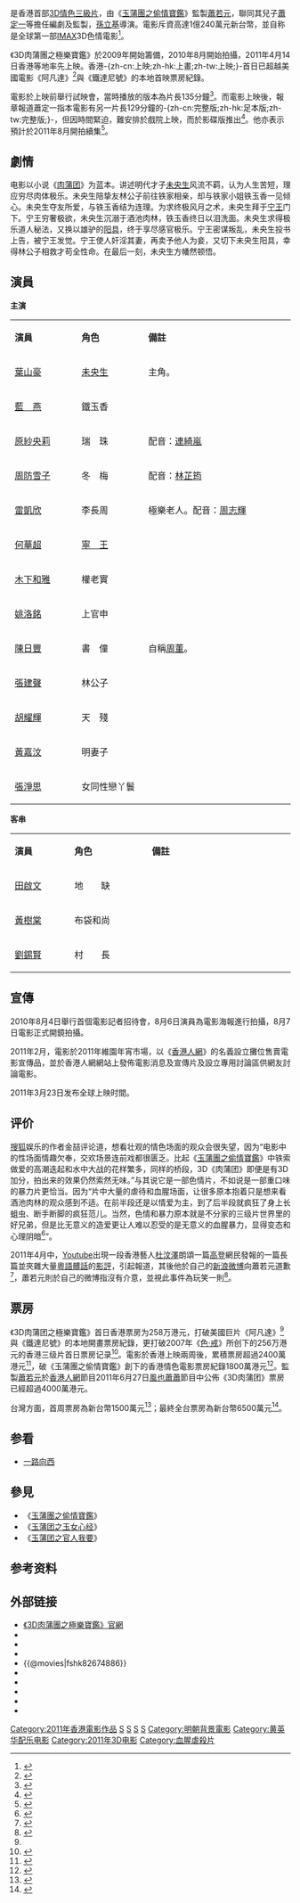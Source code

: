 {{other uses|subject=香港电影《3D肉蒲團之極樂寶鑑》|other=其他同名条目|玉蒲團}}
{{电影信息框
| name = 3D肉蒲團之極樂寶鑑
| original_name = ''{{lang|en|3D Sex and Zen: Extreme Ecstasy}}''
| image = 3D Extreme Ecstasy.jpg
| image_size = 250px
| caption = 香港海报
| director = [[孫立基|孫立基]]
| producer = [[蕭若元|蕭若元]]<br />[[蕭定一|蕭定一]]<br />[[伍健雄|伍健雄]]
| producer_2 = 彭立威、梁韻怡
| writer = [[蕭若元|蕭若元]]<br />[[蕭定一|蕭定一]]<br />[[胡耀輝|胡耀輝]]
| starring = [[葉山豪|葉山豪]]<br />[[蓝燕_(演员)|藍燕]]<br />[[原紗央莉|原紗央莉]]<br />[[周防雪子|周防雪子]]<br />[[雷凱欣|雷凱欣]]<br />[[何華超|何華超]]
| music = [[黃英華|黃英華]]
| cinematography = [[王金城|王金城]] ([[HKSC|HKSC]])
| editing = [[鍾偉釗|鍾偉釗]] ([[HKSE|HKSE]])
| production_company = [[一元製作室有限公司|一元製作室有限公司]]<br />[[本地製作有限公司|本地製作有限公司]]
| distributor = [[新寶娛樂有限公司|新寶娛樂有限公司]]
| released = {{flagicon|HKG}}{{flagicon|AUS}}{{flagicon|New Zealand}}{{film date|2011|4|14}}<br />{{flagicon|ROC}}{{film date|2011|4|15}}<br />{{flagicon|South Korea}}{{film date|2011|5|12}}<br />{{flagicon|Singapore}}{{film date|2011|7|21}}<br />{{flagicon|France}}{{film date|2011|8|10}}<br />{{flagicon|United States}}{{flagicon|Canada}}{{film date|2011|8|19}}<br />{{flagicon|UK}}{{film date|2011|9|2}}<br />{{flagicon|UK}}{{film date|2011|9|2}}<br />{{flagicon|Greece}}{{film date|2011|9|29}}<br />{{flagicon|Italy}}{{film date|2011|9|30}}<br />{{flagicon|Portugal}}{{start date|2012|6|14}}<br />{{flagicon|Japan}}{{start date|2012|7|14}}<br />{{flagicon|Israel}}{{start date|2013|8|15}}
| runtime = 128 分鐘
| country = {{HK}}
| language = [[粤语|粤语]]
| rate = {{HKG}}：III
| budget = 
| gross = 
| website = [https://web.archive.org/web/20110129011451/http://3dsexzen.com/ 《3D肉蒲團之極樂寶鑑》官網]
| preceded_by = 《[[玉蒲團之官人我要|玉蒲團之官人我要]]》
| imdb_id = tt1365048
| followed_by = 
}}
{{engname|《3D肉蒲團之極樂寶鑑》|''3D Sex and Zen: Extreme Ecstasy''}}是香港首部[[三維空間|3D]][[情色|情色]][[三級片|三級片]]，由《[[玉蒲團之偷情寶鑑|玉蒲團之偷情寶鑑]]》監製[[蕭若元|蕭若元]]，聯同其兒子[[蕭定一|蕭定一]]等擔任編劇及監製，[[孫立基|孫立基]]導演。電影斥資高達1億240萬元新台幣，並自称是全球第一部[[IMAX|IMAX]]3D色情電影<ref>{{Cite web|title=全球首部3D三級片　《3D肉蒲團》今晚在港首映|url=http://www.nownews.com/2011/04/12/37-2704120.htm|access-date=2011-04-28|archive-url=https://web.archive.org/web/20110415074657/http://www.nownews.com/2011/04/12/37-2704120.htm|archive-date=2011-04-15|dead-url=no}}</ref>。

《3D肉蒲團之極樂寶鑑》於2009年開始籌備，2010年8月開始拍攝，2011年4月14日香港等地率先上映。香港-{zh-cn:上映;zh-hk:上畫;zh-tw:上映;}-首日已超越美國電影《阿凡達》<ref name="avatar">{{Cite web|title=3-D porn flick outsells Avatar|url=http://www.thesun.co.uk/sol/homepage/news/3537699/3-D-porn-flick-outsells-Avatar.html|access-date=2011-04-22|archive-url=https://web.archive.org/web/20150213113053/http://www.thesun.co.uk/sol/homepage/news/3537699/3-D-porn-flick-outsells-Avatar.html|archive-date=2015-02-13|dead-url=no}}</ref>與《鐵達尼號》的本地首映票房紀錄。

電影於上映前舉行試映會，當時播放的版本為片長135分鐘<ref>{{Cite web|title=首部3D三級片《肉蒲團》火爆試映 各路觀衆追捧|url=http://dailynews.sina.com/bg/ent/film/sinacn/20110323/19182318973.html|access-date=2011-04-27|archive-url=https://web.archive.org/web/20190215063325/http://dailynews.sina.com/bg/ent/film/sinacn/20110323/19182318973.html|archive-date=2019-02-15|dead-url=no}}</ref>。而電影上映後，報章報道蕭定一指本電影有另一片長129分鐘的-{zh-cn:完整版;zh-hk:足本版;zh-tw:完整版;}-，但因時間緊迫，難安排於戲院上映，而於影碟版推出<ref>{{Cite web|title=3D肉蒲團謊言不斷 原紗央莉假引退出新 AV|url=http://web.archive.org/web/20160417233911/http://hk.apple.nextmedia.com/entertainment/art/20110426/15199083|access-date=2022-03-01|date=2011-04-26|publisher=蘋果日報|archive-url=http://web.archive.org/web/20160417233911/http://hk.apple.nextmedia.com/entertainment/art/20110426/15199083|archive-date=2016-04-17|dead-url=yes}}</ref>。他亦表示預計於2011年8月開拍續集<ref>{{Cite web|title=F奶徐至琦　傳為《3D肉蒲團2》脫了|url=http://tw.nextmedia.com/rnews/article/SecID/106/art_id/26895/IssueID/20110422|access-date=2011-04-22|archive-url=https://web.archive.org/web/20110427082713/http://tw.nextmedia.com/rnews/article/SecID/106/art_id/26895/IssueID/20110422|archive-date=2011-04-27|dead-url=yes}}</ref>。

== 劇情 ==
电影以小说《[[肉蒲团|肉蒲团]]》为蓝本。讲述明代才子[[未央生|未央生]]风流不羁，认为人生苦短，理应穷尽肉体极乐。未央生陪挚友林公子前往铁家相亲，却与铁家小姐铁玉香一见倾心。未央生夺友所爱，与铁玉香结为连理。为求终极风月之术，未央生拜于[[朱宸濠|宁王]]门下。宁王穷奢极欲，未央生沉溺于酒池肉林，铁玉香终日以泪洗面。未央生求得极乐道人秘法，又换以雄驴的[[阴茎|阳具]]，终于享尽感官极乐。宁王密谋叛乱，未央生投书上告，被宁王发觉。宁王使人奸淫其妻，再卖予他人为妾，又切下未央生阳具，幸得林公子相救才苟全性命。在最后一刻，未央生方幡然顿悟。

== 演員 ==
'''主演'''
{|class="wikitable" width="57%" style="font-size:85%;"
|- style="background:cornflowerblue; color:white" align=center
|style="width:2%"|'''演員'''
|style="width:2%"|'''角色'''
|style="width:6%"|'''備註'''

|-align=center 
|[[葉山豪|葉山豪]]||[[未央生|未央生]]||主角。

|-align=center 
|[[蓝燕_(演员)|藍　燕]]||鐵玉香||

|-align=center 
|[[原紗央莉|原紗央莉]]||瑞　珠||配音：[[連綺嵐|連綺嵐]]

|-align=center 
|[[周防雪子|周防雪子]]||冬　梅||配音：[[林芷筠|林芷筠]]

|-align=center 
|[[雷凱欣|雷凱欣]]||李長周||極樂老人。配音：[[周志輝|周志輝]]

|-align=center 
|[[何華超|何華超]]||[[朱宸濠|寧　王]]||

|-align=center 
|[[木下和雅|木下和雅]]||權老實||

|-align=center 
|[[姚洛銘|姚洛銘]]||上官申||

|-align=center 
|[[陳日豐|陳日豐]]||書　僮||自稱[[周杰倫|周董]]。

|-align=center 
|[[張建聲|張建聲]]||林公子||

|-align=center 
|[[胡耀輝|胡耀輝]]||天　殘||

|-align=center 
|[[黃嘉汶|黃嘉汶]]||明妻子||

|-align=center 
|[[張淨思|張淨思]]||女同性戀丫鬟||
|}

'''客串'''
{|class="wikitable" width="57%" style="font-size:85%;"
|- style="background:cornflowerblue; color:white" align=center
|style="width:2%"|'''演員'''
|style="width:2%"|'''角色'''
|style="width:6%"|'''備註'''

|-align=center 
|[[田啟文|田啟文]]||地　　缺||

|-align=center 
|[[黃樹棠|黃樹棠]]||布袋和尚||

|-align=center 
|[[劉錫賢|劉錫賢]]||村　　長||
|}

== 宣傳 ==
2010年8月4日舉行首個電影記者招待會，8月6日演員為電影海報進行拍攝，8月7日電影正式開鏡拍攝。

2011年2月，電影於2011年維園年宵市場，以《[[香港人網|香港人網]]》的名義設立攤位售賣電影宣傳品，並於香港人網網站上發佈電影消息及宣傳片及設立專用討論區供網友討論電影。

2011年3月23日发布全球上映时間。

== 评价 ==
[[搜狐|搜狐]]娱乐的作者金喆评论道，想看壮观的情色场面的观众会很失望，因为“电影中的性场面情趣欠奉，交欢场景连前戏都很匮乏。比起《[[玉蒲團之偷情寶鑑|玉蒲團之偷情寶鑑]]》中铁索做爱的高潮迭起和水中大战的花样繁多，同样的桥段，3D《肉蒲团》即便是有3D加分，拍出来的效果仍然索然无味。”与其说它是一部色情片，不如说是一部重口味的暴力片更恰当。因为“片中大量的虐待和血腥场面，让很多原本抱着只是想来看酒池肉林的观众感到不适。在前半段还是以情爱为主，到了后半段就疯狂了身上长蛆虫、断手断脚的疯狂范儿。当然，色情和暴力原本就是不分家的三级片世界里的好兄弟，但是比无意义的造爱更让人难以忍受的是无意义的血腥暴力，显得变态和心理阴暗<ref>{{Cite web|title=3D肉蒲团：肉海版战国 收起港澳通行证洗洗睡吧|url=http://yule.sohu.com/20110416/n305917069.shtml|access-date=2011-04-17|archive-url=https://web.archive.org/web/20110418075707/http://yule.sohu.com/20110416/n305917069.shtml|archive-date=2011-04-18|dead-url=no}}</ref>”。 

2011年4月中，[[Youtube|Youtube]]出現一段香港藝人[[杜汶澤|杜汶澤]]朗頌一篇[[高登討論區|高登]]網民發報的一篇長篇並夾雜大量[[粵語髒話|粵語髒話]]的[[影評|影評]]，引起報道，其後他於自己的[[新浪微博|新浪微博]]向蕭若元道歉<ref>{{Cite web|title=杜汶澤向蕭若元道歉|url=http://news.sina.com.hk/news/15/1/1/2083539/1.html|accessdate=2011-04-25|archive-url=https://web.archive.org/web/20110427012605/http://news.sina.com.hk/news/15/1/1/2083539/1.html|archive-date=2011-04-27|dead-url=no}}</ref>，蕭若元則於自己的微博指沒有介意，並視此事件為玩笑一則<ref>{{Cite web|title=蕭若元的微博|url=http://t.sina.com.cn/1737720971/ez53TVWoXzI|access-date=2011-04-27|archive-url=https://web.archive.org/web/20110429100616/http://t.sina.com.cn/1737720971/ez53TVWoXzI|archive-date=2011-04-29|dead-url=no}}</ref>。

== 票房 ==
《3D肉蒲团之極樂寶鑑》首日香港票房为258万港元，打破美國巨片《阿凡達》<ref name="avatar" />與《鐵達尼號》的本地開畫票房紀錄，更打破2007年《[[色·戒|色·戒]]》所创下的256万港元的香港三级片首日票房记录<ref>{{Cite web|title=香港票房(4月14日):《3D肉蒲团》刷三级片记录|url=http://ent.sina.com.cn/m/c/2011-04-18/01173284587.shtml|access-date=2011-04-19|archive-url=https://web.archive.org/web/20110426000447/http://ent.sina.com.cn/m/c/2011-04-18/01173284587.shtml|archive-date=2011-04-26|dead-url=no}}</ref>。電影於香港上映兩周後，累積票房超過2400萬港元<ref>{{Cite web|title=蘋果日報 - 20110425 - 《肉蒲團》掀立體鹹片熱潮 3D金瓶梅鬧雙胞|url=http://hk.apple.nextmedia.com/template/apple/art_main.php?iss_id=20110425&sec_id=462&art_id=15196092|access-date=2011-04-25|archive-url=https://web.archive.org/web/20110427015418/http://hk.apple.nextmedia.com/template/apple/art_main.php?iss_id=20110425&sec_id=462&art_id=15196092|archive-date=2011-04-27|dead-url=no}}</ref>，破《玉蒲團之偷情寶鑑》創下的香港情色電影票房紀錄1800萬港元<ref>{{Cite web|title=多血腥 性不足 《肉蒲團》被譙|url=http://showbiz.chinatimes.com/showbiz/110511/112011042500016.html|accessdate=2011-04-25|archive-url=https://web.archive.org/web/20110427064333/http://showbiz.chinatimes.com/showbiz/110511/112011042500016.html|archive-date=2011-04-27|dead-url=no}}</ref>。監製[[蕭若元|蕭若元]]於[[香港人網|香港人網]]節目2011年6月27日[[風也蕭蕭|風也蕭蕭]]節目中公佈《3D肉蒲团》票房已經超過4000萬港元。

台灣方面，首周票房為新台幣1500萬元<ref>{{Cite web|title=內地遊客捧高《3D肉蒲團》 香港首周票房超千萬|url=http://news.sina.com.tw/article/20110420/4351608.html|accessdate=2011-04-22|archive-url=https://archive.is/20120730101552/http://news.sina.com.tw/article/20110420/4351608.html|archive-date=2012-07-30|dead-url=no}}</ref>；最終全台票房為新台幣6500萬元<ref>{{cite news|author=楊景婷|title=《賽德克》2011稱霸十大華語電影 國片暴衝橫掃15億|url=https://tw.appledaily.com/headline/daily/20111122/33832194|work=[[蘋果日報_(台灣)|蘋果日報]]|date=2011-11-22|access-date=2019-04-04|archive-url=https://web.archive.org/web/20180921013550/https://tw.appledaily.com/headline/daily/20111122/33832194|archive-date=2018-09-21|dead-url=no}}</ref>。

{{start box}}
{{succession prize box|《[[单身男女|单身男女]]》|《[[雷神奇俠|雷神奇俠]]》|[[2011年香港一週票房冠軍|2011年香港一週票房冠軍]]|第15週<br />第16週}}
{{end box}}

==参看==
*[[一路向西|一路向西]]

== 參見 ==
*《[[玉蒲團之偷情寶鑑|玉蒲團之偷情寶鑑]]》
*《[[玉蒲团之玉女心经|玉蒲团之玉女心经]]》
*《[[玉蒲团之官人我要|玉蒲团之官人我要]]》

== 参考资料 ==
{{reflist|2}}

== 外部链接 ==
* [https://web.archive.org/web/20110129011451/http://3dsexzen.com/ 《3D肉蒲團之極樂寶鑑》官網]
*{{Yahoomovie id|3779}}
*{{MSN movie|1750}}
*{{MSN movie|12278}}
*{{@movies|fshk82674886}}
*{{douban}}
*{{Amg movie|540507}}
*{{rotten-tomatoes|3_d_sex_and_zen_extreme_ecstasy}}
*{{hkmdb title|10582}}
*{{imdb title|1365048}}

{{玉蒲團系列}}

[[Category:2011年香港電影作品|Category:2011年香港電影作品]]
[[Category:香港3D电影|S]]
[[Category:香港情色片|S]]
[[Category:粵語電影|S]]
[[Category:清朝小说改编电影|S]]
[[Category:明朝背景電影|Category:明朝背景電影]]
[[Category:黄英华配乐电影|Category:黄英华配乐电影]]
[[Category:2011年3D电影|Category:2011年3D电影]]
[[Category:血腥虐殺片|Category:血腥虐殺片]]